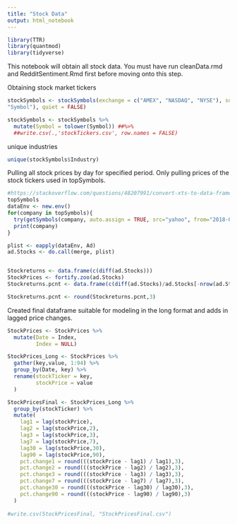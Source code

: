 ```yaml
---
title: "Stock Data"
output: html_notebook
---
```


```r
library(TTR)
library(quantmod)
library(tidyverse)
```

This notebook will obtain all stock data. You must have run cleanData.rmd and RedditSentiment.Rmd first before moving onto this step. 


Obtaining stock market tickers
```r
stockSymbols <- stockSymbols(exchange = c("AMEX", "NASDAQ", "NYSE"), sort.by = c("Exchange",
"Symbol"), quiet = FALSE)

stockSymbols <- stockSymbols %>% 
  mutate(Symbol = tolower(Symbol)) ##%>% 
  ##write.csv(.,'stockTickers.csv', row.names = FALSE) 
```

unique industries 
```r
unique(stockSymbols$Industry)
```

Pulling all stock prices by day for specified period. Only pulling prices of the stock tickers used in topSymbols. 
```r
#https://stackoverflow.com/questions/48207991/convert-xts-to-data-frame
topSymbols
dataEnv <- new.env()
for(company in topSymbols){
  try(getSymbols(company, auto.assign = TRUE, src="yahoo", from="2018-01-01", to="2018-09-30",return.class = 'zoo', env=dataEnv))
  print(company)
}

plist <- eapply(dataEnv, Ad)
ad.Stocks <- do.call(merge, plist) 


Stockreturns <- data.frame(c(diff(ad.Stocks))) 
StockPrices <- fortify.zoo(ad.Stocks)
Stockreturns.pcnt <- data.frame(c(diff(ad.Stocks)/ad.Stocks[-nrow(ad.Stocks),] )) 

Stockreturns.pcnt <- round(Stockreturns.pcnt,3)


```


Created final dataframe suitable for modeling in the long format and adds in lagged price changes. 
```r
StockPrices <- StockPrices %>% 
  mutate(Date = Index,
         Index = NULL) 

StockPrices_Long <- StockPrices %>% 
  gather(key,value, 1:94) %>% 
  group_by(Date, key) %>% 
  rename(stockTicker = key,
         stockPrice = value
  )

StockPricesFinal <- StockPrices_Long %>% 
  group_by(stockTicker) %>% 
  mutate(
    lag1 = lag(stockPrice),
    lag2 = lag(stockPrice,2),
    lag3 = lag(stockPrice,3),
    lag7 = lag(stockPrice,7),
    lag30 = lag(stockPrice,30),
    lag90 = lag(stockPrice,90),
    pct.change1 = round(((stockPrice - lag1) / lag1),3),
    pct.change2 = round(((stockPrice - lag2) / lag2),3),
    pct.change3 = round(((stockPrice - lag3) / lag3),3),
    pct.change7 = round(((stockPrice - lag7) / lag7),3),
    pct.change30 = round(((stockPrice - lag30) / lag30),3),
    pct.change90 = round(((stockPrice - lag90) / lag90),3)
  ) 
  
#write.csv(StockPricesFinal, "StockPricesFinal.csv")
  
  

  
```



